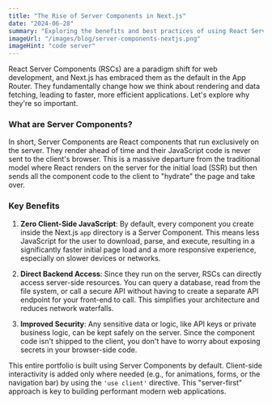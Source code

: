 ```yaml
---
title: "The Rise of Server Components in Next.js"
date: "2024-06-28"
summary: "Exploring the benefits and best practices of using React Server Components with Next.js for improved performance and developer experience."
imageUrl: "/images/blog/server-components-nextjs.png"
imageHint: "code server"
---
```


React Server Components (RSCs) are a paradigm shift for web development, and Next.js has embraced them as the default in the App Router. They fundamentally change how we think about rendering and data fetching, leading to faster, more efficient applications. Let's explore why they're so important.

### What are Server Components?

In short, Server Components are React components that run exclusively on the server. They render ahead of time and their JavaScript code is never sent to the client's browser. This is a massive departure from the traditional model where React renders on the server for the initial load (SSR) but then sends all the component code to the client to "hydrate" the page and take over.

### Key Benefits

1.  **Zero Client-Side JavaScript**: By default, every component you create inside the Next.js `app` directory is a Server Component. This means less JavaScript for the user to download, parse, and execute, resulting in a significantly faster initial page load and a more responsive experience, especially on slower devices or networks.

2.  **Direct Backend Access**: Since they run on the server, RSCs can directly access server-side resources. You can query a database, read from the file system, or call a secure API without having to create a separate API endpoint for your front-end to call. This simplifies your architecture and reduces network waterfalls.

3.  **Improved Security**: Any sensitive data or logic, like API keys or private business logic, can be kept safely on the server. Since the component code isn't shipped to the client, you don't have to worry about exposing secrets in your browser-side code.

This entire portfolio is built using Server Components by default. Client-side interactivity is added only where needed (e.g., for animations, forms, or the navigation bar) by using the `'use client'` directive. This "server-first" approach is key to building performant modern web applications.
